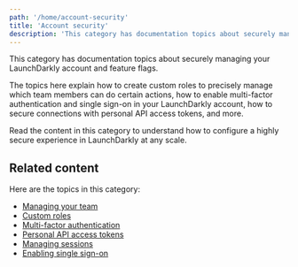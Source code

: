 ```yaml
---
path: '/home/account-security'
title: 'Account security'
description: 'This category has documentation topics about securely managing your LaunchDarkly account and feature flags.'
---
```


This category has documentation topics about securely managing your LaunchDarkly account and feature flags.

The topics here explain how to create custom roles to precisely manage which team members can do certain actions, how to enable multi-factor authentication and single sign-on in your LaunchDarkly account, how to secure connections with personal API access tokens, and more.

Read the content in this category to understand how to configure a highly secure experience in LaunchDarkly at any scale.

## Related content

Here are the topics in this category:

- [Managing your team](/home/account-security/managing-your-team)
- [Custom roles](/home/account-security/custom-roles)
- [Multi-factor authentication](/home/account-security/mfa)
- [Personal API access tokens](/home/account-security/api-access-tokens)
- [Managing sessions](/home/account-security/managing-sessions)
- [Enabling single sign-on](/home/account-security/sso)
